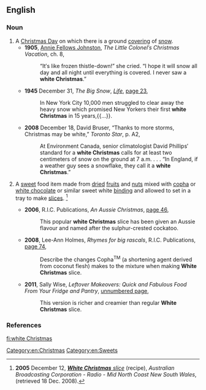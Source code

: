 ==English==
{{wikipedia}}

===Noun===
{{en-noun|head=[[white]] [[Christmas]]|white Christmases}}

# A [[Christmas Day]] on which there is a ground [[covering]] of [[snow]].
#* '''1905''', [[w:Annie Fellows Johnston|Annie Fellows Johnston]], ''The Little Colonel′s Christmas Vacation'', ch. 8,
#*: “It′s like frozen thistle-down!” she cried. “I hope it will snow all day and all night until everything is covered. I never saw a '''white Christmas'''.”
#* '''1945''' December 31, ''The Big Snow'', ''[[w:Life (magazine)|Life]]'', [http://books.google.com.au/books?id=_0gEAAAAMBAJ&pg=PA23&dq=%22white+Christmas%22+slice&hl=en&sa=X&ei=wkK7UK_NHYeemQXJroHwDQ&redir_esc=y#v=onepage&q=%22white%20Christmas%22%20slice&f=false page 23],
#*: In New York City 10,000 men struggled to clear away the heavy snow which promised New Yorkers their first '''white Christmas''' in 15 years,{{...}}.
#* '''2008''' December 18, David Bruser, “Thanks to more storms, Christmas may be white,” ''Toronto Star'', p. A2,
#*: At Environment Canada, senior climatologist David Phillips′ standard for a '''white Christmas''' calls for at least two centimeters of snow on the ground at 7 a.m. . . . “In England, if a weather guy sees a snowflake, they call it a '''white Christmas'''.”
# {{context|Australia|food|lang=en}} A [[sweet]] food item made from [[dried]] [[fruit]]s and [[nut]]s mixed with [[copha]] or [[white chocolate]] or similar sweet white [[binding]] and allowed to set in a tray to make [[slice]]s. <ref>'''2005''' December 12, ''[http://www.abc.net.au/local/recipes/2005/12/12/1528891.htm '''White Christmas''' slice]'' (recipe), ''Australian Broadcasting Corporation - Radio - Mid North Coast New South Wales'', (retrieved 18 Dec. 2008).</ref>
#* '''2006''', R.I.C. Publications, ''An Aussie Christmas'', [http://books.google.com.au/books?id=GDdpRTMWtC0C&pg=PA46&dq=%22white+Christmas%22+slice&hl=en&sa=X&ei=wkK7UK_NHYeemQXJroHwDQ&redir_esc=y#v=onepage&q=%22white%20Christmas%22%20slice&f=false page 46],
#*: This popular '''white Christmas''' slice has been given an Aussie flavour and named after the sulphur-crested cockatoo.
#* '''2008''', Lee-Ann Holmes, ''Rhymes for big rascals'', R.I.C. Publications, [http://books.google.com.au/books?id=8aIPzaiU70UC&pg=PA74&dq=%22white+Christmas%22+slice&hl=en&sa=X&ei=kmi7ULnKMaaImQWp7YHwCg&redir_esc=y#v=onepage&q=%22white%20Christmas%22%20slice&f=false page 74],
#*: Describe the changes Copha<sup>TM</sup> (a shortening agent derived from coconut flesh) makes to the mixture when making '''White Christmas''' slice.
#* '''2011''', Sally Wise, ''Leftover Makeovers: Quick and Fabulous Food From Your Fridge and Pantry'', [http://books.google.com.au/books?id=ykWn4QH45k4C&pg=PT72&dq=%22white+Christmas+slice%22&hl=en&sa=X&ei=g227UK2rJujDmQW0moHIAQ&redir_esc=y unnumbered page],
#*: This version is richer and creamier than regular '''White Christmas''' slice.

===References===
<references />

[[Category:en:Christmas]]
[[Category:en:Sweets]]

[[fi:white Christmas]]